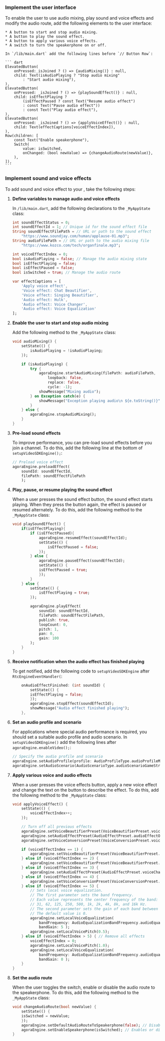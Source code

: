 <PlatformWrapper platform="flutter">

### Implement the user interface

To enable the user to use audio mixing, play sound and voice effects and modify the audio route, add the following elements to the user interface:

    * A button to start and stop audio mixing.
    * A button to play the sound effect.
    * A button to apply various voice effects.
    * A switch to turn the speakerphone on or off.

    In `/lib/main.dart` add the following lines before `// Button Row`:

    ``` dart
    ElevatedButton(
        onPressed:_isJoined ? () => {audioMixing()} : null,
        child: Text(isAudioPlaying ? "Stop audio mixing" 
            : "Start audio mixing"),
    ),
    ElevatedButton(
        onPressed: _isJoined ? () => {playSoundEffect()} : null,
        child: isEffectPlaying ?
            (isEffectPaused ? const Text("Resume audio effect") 
            : const Text("Pause audio effect"))
            : const Text("Play audio effect"),
    ),
    ElevatedButton(
        onPressed: _isJoined ? () => {applyVoiceEffect()} : null,
        child: Text(effectCaptions[voiceEffectIndex]),
    ),
    Row(children: [
        const Text("Enable speakerphone"),
        Switch(
            value: isSwitched,
            onChanged: (bool newValue) => {changeAudioRoute(newValue)},
        ),
    ]),
    ```

### Implement sound and voice effects

To add sound and voice effect to your <Vpl k="CLIENT" />, take the following steps:

1. **Define variables to manage audio and voice effects**

    In `/lib/main.dart`, add the following declarations to the `_MyAppState` class:

    ``` dart
    int soundEffectStatus = 0;
    int soundEffectId = 1; // Unique id for the sound effect file
    String soundEffectFilePath = // URL or path to the sound effect
        "https://www.soundjay.com/human/applause-01.mp3";
    String audioFilePath = // URL or path to the audio mixing file
        "https://www.kozco.com/tech/organfinale.mp3";
    
    int voiceEffectIndex = 0;
    bool isAudioPlaying = false; // Manage the audio mixing state
    bool isEffectPlaying = false;
    bool isEffectPaused = false;
    bool isSwitched = true; // Manage the audio route

    var effectCaptions = [
        'Apply voice effect',
        'Voice effect: Chat Beautifier',
        'Voice effect: Singing Beautifier',
        'Audio effect: Hulk',
        'Audio effect: Voice Changer',
        'Audio effect: Voice Equalization'
    ];
    ```

1. **Enable the user to start and stop audio mixing**
        
    Add the following method to the `_MyAppState` class:
        
    ``` dart
    void audioMixing() {
        setState(() {
            isAudioPlaying = !isAudioPlaying;
        });

        if (isAudioPlaying) {
            try {
                agoraEngine.startAudioMixing(filePath: audioFilePath,
                    loopback: false,
                    replace: false,
                    cycle: -1);
                showMessage("Mixing audio");
            } on Exception catch(e) {
                showMessage("Exception playing audio\n ${e.toString()}");
            }
        } else {
            agoraEngine.stopAudioMixing();
        }
    }
    ```

1. **Pre-load sound effects**

    To improve performance, you can pre-load sound effects before you join a channel. To do this, add the following line at the bottom of `setupVideoSDKEngine();`:

    ``` dart
    // Preload voice effect
    agoraEngine.preloadEffect(
        soundId: soundEffectId, 
        filePath: soundEffectFilePath
        );
    ```

1. **Play, pause, or resume playing the sound effect**

    When a user presses the sound effect button, the sound effect starts playing. When they press the button again, the effect is paused or resumed alternately. To do this, add the following method to the `_MyAppState` class:

    ``` dart
    void playSoundEffect() {
        if(isEffectPlaying){
            if (isEffectPaused){
                agoraEngine.resumeEffect(soundEffectId);
                setState(() {
                    isEffectPaused = false;
                });
            } else {
                agoraEngine.pauseEffect(soundEffectId);
                setState(() {
                isEffectPaused = true;
                });
            }
        } else {
            setState(() {
                isEffectPlaying = true;
            });

            agoraEngine.playEffect(
                soundId: soundEffectId,
                filePath: soundEffectFilePath,
                publish: true,
                loopCount: 0,
                pitch: 1,
                pan: 0,
                gain: 100
            );
        }
    }
    ```

1. **Receive notification when the audio effect has finished playing**

    To get notified, add the following code to `setupVideoSDKEngine` after `RtcEngineEventHandler(`:

    ``` dart
        onAudioEffectFinished: (int soundId) {
            setState(() {
            isEffectPlaying = false;
            });
            agoraEngine.stopEffect(soundEffectId);
            showMessage("Audio effect finished playing");
        },
    ```


1. **Set an audio profile and scenario**

    For applications where special audio performance is required, you should set a suitable audio profile and audio scenario. In `setupVideoSDKEngine()` add the following lines after `agoraEngine.enableVideo();`:

    ``` dart
    // Specify the audio profile and scenario
    agoraEngine.setAudioProfile(profile: AudioProfileType.audioProfileMusicHighQualityStereo);
    agoraEngine.setAudioScenario(AudioScenarioType.audioScenarioGameStreaming);

    ```

1. **Apply various voice and audio effects**

    When a user presses the voice effects button, apply a new voice effect and change the text on the button to describe the effect. To do this, add the following method to the `_MyAppState` class:

    ``` dart
    void applyVoiceEffect() {
        setState(() {
            voiceEffectIndex++;
        });

        // Turn off all previous effects
        agoraEngine.setVoiceBeautifierPreset(VoiceBeautifierPreset.voiceBeautifierOff );
        agoraEngine.setAudioEffectPreset(AudioEffectPreset.audioEffectOff);
        agoraEngine.setVoiceConversionPreset(VoiceConversionPreset.voiceConversionOff);

        if (voiceEffectIndex == 1) {
            agoraEngine.setVoiceBeautifierPreset(VoiceBeautifierPreset.chatBeautifierMagnetic);
        } else if (voiceEffectIndex == 2) {
            agoraEngine.setVoiceBeautifierPreset(VoiceBeautifierPreset.singingBeautifier);
        } else if (voiceEffectIndex == 3) {
            agoraEngine.setAudioEffectPreset(AudioEffectPreset.voiceChangerEffectHulk);
        } else if (voiceEffectIndex == 4) {
            agoraEngine.setVoiceConversionPreset(VoiceConversionPreset.voiceChangerBass);
        } else if (voiceEffectIndex == 5) {
            // Sets local voice equalization.
            // The first parameter sets the band frequency. 
            // Each value represents the center frequency of the band:
            // 31, 62, 125, 250, 500, 1k, 2k, 4k, 8k, and 16k Hz.
            // The second parameter sets the gain of each band between -15 and 15 dB.
            // The default value is 0.
            agoraEngine.setLocalVoiceEqualization(
                bandFrequency: AudioEqualizationBandFrequency.audioEqualizationBand1k,
                bandGain: 5 );
            agoraEngine.setLocalVoicePitch(0.5);
        } else if (voiceEffectIndex > 5) { // Remove all effects
            voiceEffectIndex = 0;
            agoraEngine.setLocalVoicePitch(1.0);
            agoraEngine.setLocalVoiceEqualization(
                bandFrequency: AudioEqualizationBandFrequency.audioEqualizationBand1k,
                bandGain: 0 );
        }
    }
    ```

1. **Set the audio route**

    When the user toggles the switch, enable or disable the audio route to the speakerphone. To do this, add the following method to the `_MyAppState` class:

    ``` dart
    void changeAudioRoute(bool newValue) {
        setState(() {
        isSwitched = newValue;
        });
        agoraEngine.setDefaultAudioRouteToSpeakerphone(false); // Disables the default audio route.
        agoraEngine.setEnableSpeakerphone(isSwitched); // Enables or disables the speakerphone temporarily.
    }
    ```

</PlatformWrapper>
